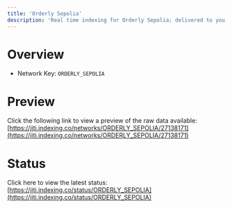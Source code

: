 ```yaml
---
title: 'Orderly Sepolia'
description: 'Real time indexing for Orderly Sepolia; delivered to you'
---
```


# Overview
- Network Key: `ORDERLY_SEPOLIA`

# Preview
Click the following link to view a preview of the raw data available: [https://jiti.indexing.co/networks/ORDERLY_SEPOLIA/27138171](https://jiti.indexing.co/networks/ORDERLY_SEPOLIA/27138171)

# Status
Click here to view the latest status: [https://jiti.indexing.co/status/ORDERLY_SEPOLIA](https://jiti.indexing.co/status/ORDERLY_SEPOLIA)
